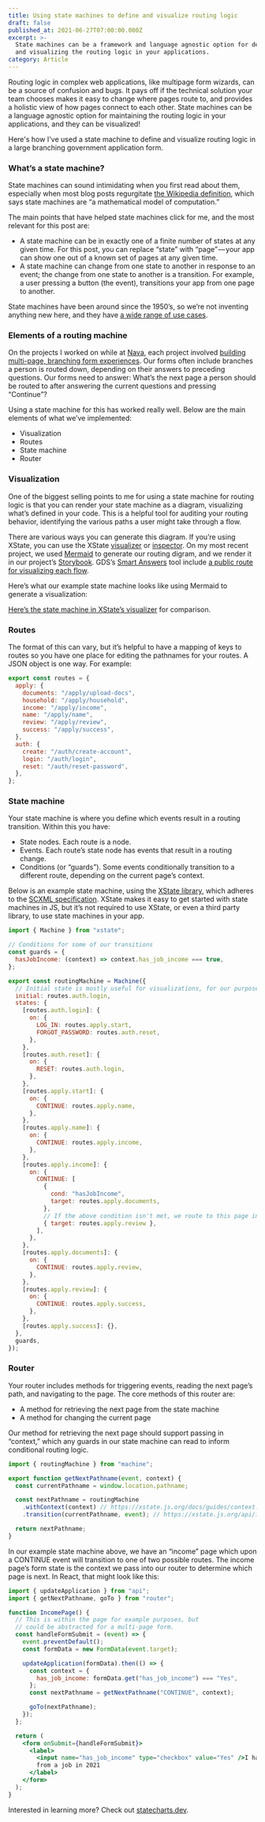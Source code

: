 ```yaml
---
title: Using state machines to define and visualize routing logic
draft: false
published_at: 2021-06-27T07:00:00.000Z
excerpt: >-
  State machines can be a framework and language agnostic option for defining
  and visualizing the routing logic in your applications.
category: Article
---
```


Routing logic in complex web applications, like multipage form wizards, can be a source of confusion and bugs. It pays off if the technical solution your team chooses makes it easy to change where pages route to, and provides a holistic view of how pages connect to each other. State machines can be a language agnostic option for maintaining the routing logic in your applications, and they can be visualized!

Here's how I've used a state machine to define and visualize routing logic in a large branching government application form.

### What’s a state machine?

State machines can sound intimidating when you first read about them, especially when most blog posts regurgitate [the Wikipedia definition](https://en.m.wikipedia.org/wiki/Finite-state_machine), which says state machines are “a mathematical model of computation.”

The main points that have helped state machines click for me, and the most relevant for this post are:

- A state machine can be in exactly one of a finite number of states at any given time. For this post, you can replace “state” with “page” — your app can show one out of a known set of pages at any given time.
- A state machine can change from one state to another in response to an event; the change from one state to another is a transition. For example, a user pressing a button (the event), transitions your app from one page to another.

State machines have been around since the 1950’s, so we’re not inventing anything new here, and they have [a wide range of use cases](https://xstate-catalogue.com/).

### Elements of a routing machine

On the projects I worked on while at [Nava](https://www.navapbc.com/), each project involved [building multi-page, branching form experiences](https://blog.navapbc.com/structuring-a-complex-eligibility-form-for-healthcare-gov-37d79a5ad6). Our forms often include branches a person is routed down, depending on their answers to preceding questions. Our forms need to answer: What’s the next page a person should be routed to after answering the current questions and pressing “Continue”?

Using a state machine for this has worked really well. Below are the main elements of what we’ve implemented:

- Visualization
- Routes
- State machine
- Router

### Visualization

One of the biggest selling points to me for using a state machine for routing logic is that you can render your state machine as a diagram, visualizing what’s defined in your code. This is a helpful tool for auditing your routing behavior, identifying the various paths a user might take through a flow.

There are various ways you can generate this diagram. If you’re using XState, you can use the XState [visualizer](https://xstate.js.org/viz/) or [inspector](https://statecharts.io/). On my most recent project, we used [Mermaid](https://mermaid-js.github.io/mermaid/#/flowchart) to generate our routing digram, and we render it in our project’s [Storybook](https://storybook.js.org/). GDS’s [Smart Answers](https://github.com/alphagov/smart-answers) tool include [a public route for visualizing each flow](https://www.gov.uk/business-coronavirus-support-finder/y/visualise).

Here’s what our example state machine looks like using Mermaid to generate a visualization:

<MarkdownImage
  url="/uploads/state-machine-visual.webp"
  alt="Flow diagram showing a flow through page routes "
  size="small"
/>

[Here’s the state machine in XState’s visualizer](https://xstate.js.org/viz/?gist=0fa11f317c50c86bd5a058253124414e) for comparison.

### Routes

The format of this can vary, but it’s helpful to have a mapping of keys to routes so you have one place for editing the pathnames for your routes. A JSON object is one way. For example:

```routes.js
export const routes = {
  apply: {
    documents: "/apply/upload-docs",
    household: "/apply/household",
    income: "/apply/income",
    name: "/apply/name",
    review: "/apply/review",
    success: "/apply/success",
  },
  auth: {
    create: "/auth/create-account",
    login: "/auth/login",
    reset: "/auth/reset-password",
  },
};
```

### State machine

Your state machine is where you define which events result in a routing transition. Within this you have:

- State nodes. Each route is a node.
- Events. Each route’s state node has events that result in a routing change.
- Conditions (or “guards”). Some events conditionally transition to a different route, depending on the current page’s context.

Below is an example state machine, using the [XState library](https://xstate.js.org/docs/), which adheres to the [SCXML specification](https://www.w3.org/TR/scxml/). XState makes it easy to get started with state machines in JS, but it’s not required to use XState, or even a third party library, to use state machines in your app.

```machine.js
import { Machine } from "xstate";

// Conditions for some of our transitions
const guards = {
  hasJobIncome: (context) => context.has_job_income === true,
};

export const routingMachine = Machine({
  // Initial state is mostly useful for visualizations, for our purposes.
  initial: routes.auth.login,
  states: {
    [routes.auth.login]: {
      on: {
        LOG_IN: routes.apply.start,
        FORGOT_PASSWORD: routes.auth.reset,
      },
    },
    [routes.auth.reset]: {
      on: {
        RESET: routes.auth.login,
      },
    },
    [routes.apply.start]: {
      on: {
        CONTINUE: routes.apply.name,
      },
    },
    [routes.apply.name]: {
      on: {
        CONTINUE: routes.apply.income,
      },
    },
    [routes.apply.income]: {
      on: {
        CONTINUE: [
          {
            cond: "hasJobIncome",
            target: routes.apply.documents,
          },
          // If the above condition isn't met, we route to this page instead:
          { target: routes.apply.review },
        ],
      },
    },
    [routes.apply.documents]: {
      on: {
        CONTINUE: routes.apply.review,
      },
    },
    [routes.apply.review]: {
      on: {
        CONTINUE: routes.apply.success,
      },
    },
    [routes.apply.success]: {},
  },
  guards,
});
```

### Router

Your router includes methods for triggering events, reading the next page’s path, and navigating to the page. The core methods of this router are:

- A method for retrieving the next page from the state machine
- A method for changing the current page

Our method for retrieving the next page should support passing in “context,” which any guards in our state machine can read to inform conditional routing logic.

```router.js
import { routingMachine } from "machine";

export function getNextPathname(event, context) {
  const currentPathname = window.location.pathname;

  const nextPathname = routingMachine
    .withContext(context) // https://xstate.js.org/docs/guides/context.html
    .transition(currentPathname, event); // https://xstate.js.org/api/interfaces/statemachine.html#transition

  return nextPathname;
}
```

In our example state machine above, we have an “income” page which upon a CONTINUE event will transition to one of two possible routes. The income page’s form state is the context we pass into our router to determine which page is next. In React, that might look like this:

```page.jsx
import { updateApplication } from "api";
import { getNextPathname, goTo } from "router";

function IncomePage() {
  // This is within the page for example purposes, but
  // could be abstracted for a multi-page form.
  const handleFormSubmit = (event) => {
    event.preventDefault();
    const formData = new FormData(event.target);

    updateApplication(formData).then(() => {
      const context = {
        has_job_income: formData.get("has_job_income") === "Yes",
      };
      const nextPathname = getNextPathname("CONTINUE", context);

      goTo(nextPathname);
    });
  };

  return (
    <form onSubmit={handleFormSubmit}>
      <label>
        <input name="has_job_income" type="checkbox" value="Yes" />I have income
        from a job in 2021
      </label>
    </form>
  );
}
```

Interested in learning more? Check out [statecharts.dev](https://statecharts.dev/).
